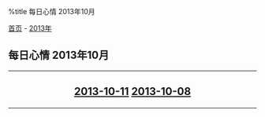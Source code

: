 %title 每日心情 2013年10月

[[../../../index|首页]] - [[../index|2013年]]
==每日心情 2013年10月==
----
<center>
<h2>
[[2013-10-11|2013-10-11]]
[[2013-10-08|2013-10-08]]
</h2>
</center>
----
